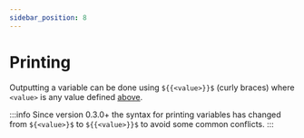 ```yaml
---
sidebar_position: 8
---
```


# Printing

Outputting a variable can be done using `${{<value>}}$` (curly braces) where `<value>` is any value defined [above](#values).

:::info
Since version 0.3.0+ the syntax for printing variables has changed from `${<value>}$` to `${{<value>}}$` to avoid some common conflicts.
:::
